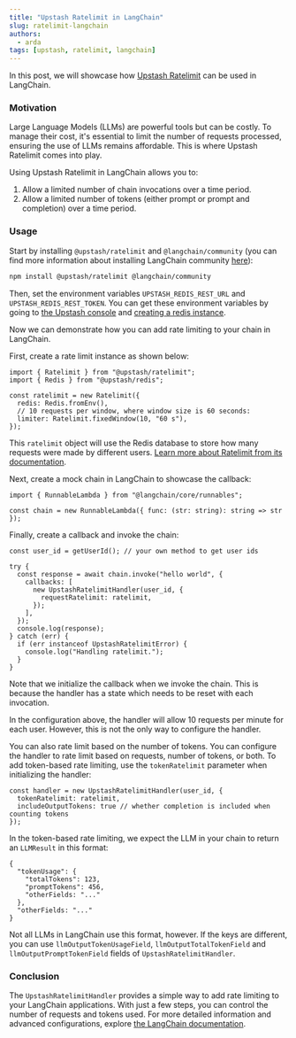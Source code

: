 ```yaml
---
title: "Upstash Ratelimit in LangChain"
slug: ratelimit-langchain
authors:
  - arda
tags: [upstash, ratelimit, langchain]
---
```


In this post, we will showcase how [Upstash Ratelimit](https://upstash.com/docs/oss/sdks/ts/ratelimit/overview) can be used in LangChain.

### Motivation

Large Language Models (LLMs) are powerful tools but can be costly. To manage their cost, it's essential to limit the number of requests processed, ensuring the use of LLMs remains affordable. This is where Upstash Ratelimit comes into play.

Using Upstash Ratelimit in LangChain allows you to:

1. Allow a limited number of chain invocations over a time period.
2. Allow a limited number of tokens (either prompt or prompt and completion) over a time period.

### Usage

Start by installing `@upstash/ratelimit` and `@langchain/community` (you can find more information about installing LangChain community [here](https://js.langchain.com/v0.2/docs/how_to/installation/#installing-integration-packages)):

```bash
npm install @upstash/ratelimit @langchain/community
```

Then, set the environment variables `UPSTASH_REDIS_REST_URL` and `UPSTASH_REDIS_REST_TOKEN`. You can get these environment variables by going to [the Upstash console](https://console.upstash.com/redis) and [creating a redis instance](https://upstash.com/docs/redis/overall/getstarted).

Now we can demonstrate how you can add rate limiting to your chain in LangChain.

First, create a rate limit instance as shown below:

```tsx
import { Ratelimit } from "@upstash/ratelimit";
import { Redis } from "@upstash/redis";

const ratelimit = new Ratelimit({
  redis: Redis.fromEnv(),
  // 10 requests per window, where window size is 60 seconds:
  limiter: Ratelimit.fixedWindow(10, "60 s"),
});
```

This `ratelimit` object will use the Redis database to store how many requests were made by different users. [Learn more about Ratelimit from its documentation](https://upstash.com/docs/oss/sdks/ts/ratelimit/overview).

Next, create a mock chain in LangChain to showcase the callback:

```tsx
import { RunnableLambda } from "@langchain/core/runnables";

const chain = new RunnableLambda({ func: (str: string): string => str });
```

Finally, create a callback and invoke the chain:

```tsx
const user_id = getUserId(); // your own method to get user ids

try {
  const response = await chain.invoke("hello world", {
    callbacks: [
      new UpstashRatelimitHandler(user_id, {
        requestRatelimit: ratelimit,
      });
    ],
  });
  console.log(response);
} catch (err) {
  if (err instanceof UpstashRatelimitError) {
    console.log("Handling ratelimit.");
  }
}
```

Note that we initialize the callback when we invoke the chain. This is because the handler has a state which needs to be reset with each invocation.

In the configuration above, the handler will allow 10 requests per minute for each user. However, this is not the only way to configure the handler.

You can also rate limit based on the number of tokens. You can configure the handler to rate limit based on requests, number of tokens, or both. To add token-based rate limiting, use the `tokenRatelimit` parameter when initializing the handler:

```tsx
const handler = new UpstashRatelimitHandler(user_id, {
  tokenRatelimit: ratelimit,
  includeOutputTokens: true // whether completion is included when counting tokens
});
```

In the token-based rate limiting, we expect the LLM in your chain to return an `LLMResult` in this format:

```
{
  "tokenUsage": {
    "totalTokens": 123,
    "promptTokens": 456,
    "otherFields: "..."
  },
  "otherFields: "..."
}
```

Not all LLMs in LangChain use this format, however. If the keys are different, you can use `llmOutputTokenUsageField`, `llmOutputTotalTokenField` and `llmOutputPromptTokenField` fields of `UpstashRatelimitHandler`.

### Conclusion

The `UpstashRatelimitHandler` provides a simple way to add rate limiting to your LangChain applications. With just a few steps, you can control the number of requests and tokens used. For more detailed information and advanced configurations, explore [the LangChain documentation](https://js.langchain.com/v0.2/docs/integrations/callbacks/upstash_ratelimit_callback).
